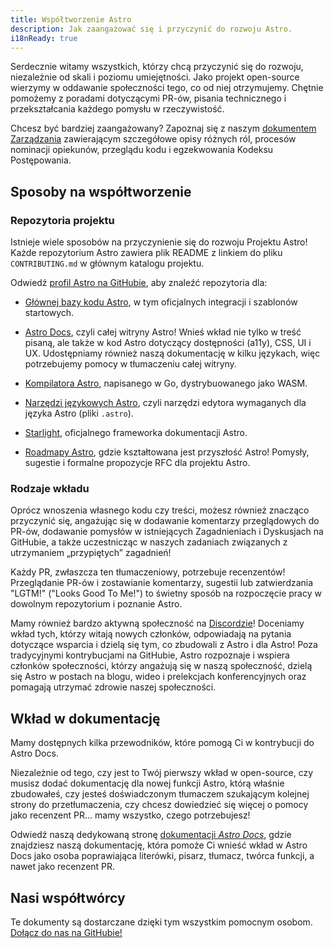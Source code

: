 ```yaml
---
title: Współtworzenie Astro
description: Jak zaangażować się i przyczynić do rozwoju Astro.
i18nReady: true
---
```


Serdecznie witamy wszystkich, którzy chcą przyczynić się do rozwoju, niezależnie od skali i poziomu umiejętności. Jako projekt open-source wierzymy w oddawanie społeczności tego, co od niej otrzymujemy. Chętnie pomożemy z poradami dotyczącymi PR-ów, pisania technicznego i przekształcania każdego pomysłu w rzeczywistość.

Chcesz być bardziej zaangażowany? Zapoznaj się z naszym [dokumentem Zarządzania](https://github.com/withastro/.github/blob/main/GOVERNANCE.md) zawierającym szczegółowe opisy różnych ról, procesów nominacji opiekunów, przeglądu kodu i egzekwowania Kodeksu Postępowania.

## Sposoby na współtworzenie

### Repozytoria projektu

Istnieje wiele sposobów na przyczynienie się do rozwoju Projektu Astro! Każde repozytorium Astro zawiera plik README z linkiem do pliku `CONTRIBUTING.md` w głównym katalogu projektu.

Odwiedź [profil Astro na GitHubie](https://github.com/withastro), aby znaleźć repozytoria dla:

- [Głównej bazy kodu Astro](https://github.com/withastro/astro),  w tym oficjalnych integracji i szablonów startowych.

- [Astro Docs](https://github.com/withastro/docs),  czyli całej witryny Astro! Wnieś wkład nie tylko w treść pisaną, ale także w kod Astro dotyczący dostępności (a11y), CSS, UI i UX. Udostępniamy również naszą dokumentację w kilku językach, więc potrzebujemy pomocy w tłumaczeniu całej witryny.

- [Kompilatora Astro](https://github.com/withastro/compiler), napisanego w Go, dystrybuowanego jako WASM.

- [Narzędzi językowych Astro](https://github.com/withastro/language-tools), czyli narzędzi edytora wymaganych dla języka Astro (pliki `.astro`).

- [Starlight](https://github.com/withastro/starlight), oficjalnego frameworka dokumentacji Astro.

- [Roadmapy Astro](https://github.com/withastro/roadmap), gdzie kształtowana jest przyszłość Astro! Pomysły, sugestie i formalne propozycje RFC dla projektu Astro.

### Rodzaje wkładu

Oprócz wnoszenia własnego kodu czy treści, możesz również znacząco przyczynić się, angażując się w dodawanie komentarzy przeglądowych do PR-ów, dodawanie pomysłów w istniejących Zagadnieniach i Dyskusjach na GitHubie, a także uczestnicząc w naszych zadaniach związanych z utrzymaniem „przypiętych” zagadnień!

Każdy PR, zwłaszcza ten tłumaczeniowy, potrzebuje recenzentów! Przeglądanie PR-ów i zostawianie komentarzy, sugestii lub zatwierdzania "LGTM!" ("Looks Good To Me!") to świetny sposób na rozpoczęcie pracy w dowolnym repozytorium i poznanie Astro.

Mamy również bardzo aktywną społeczność na [Discordzie](https://astro.build/chat)! Doceniamy wkład tych, którzy witają nowych członków, odpowiadają na pytania dotyczące wsparcia i dzielą się tym, co zbudowali z Astro i dla Astro! Poza tradycyjnymi kontrybucjami na GitHubie, Astro rozpoznaje i wspiera członków społeczności, którzy angażują się w naszą społeczność, dzielą się Astro w postach na blogu, wideo i prelekcjach konferencyjnych oraz pomagają utrzymać zdrowie naszej społeczności.

## Wkład w dokumentację

Mamy dostępnych kilka przewodników, które pomogą Ci w kontrybucji do Astro Docs.

Niezależnie od tego, czy jest to Twój pierwszy wkład w open-source, czy musisz dodać dokumentację dla nowej funkcji Astro, którą właśnie zbudowałeś, czy jesteś doświadczonym tłumaczem szukającym kolejnej strony do przetłumaczenia, czy chcesz dowiedzieć się więcej o pomocy jako recenzent PR... mamy wszystko, czego potrzebujesz!

Odwiedź naszą dedykowaną stronę [dokumentacji *Astro Docs*](https://contribute.docs.astro.build), gdzie znajdziesz naszą dokumentację, która pomoże Ci wnieść wkład w Astro Docs jako osoba poprawiająca literówki, pisarz, tłumacz, twórca funkcji, a nawet jako recenzent PR.

## Nasi współtwórcy

Te dokumenty są dostarczane dzięki tym wszystkim pomocnym osobom. [Dołącz do nas na GitHubie!](https://github.com/withastro/docs)

<ContributorList />
